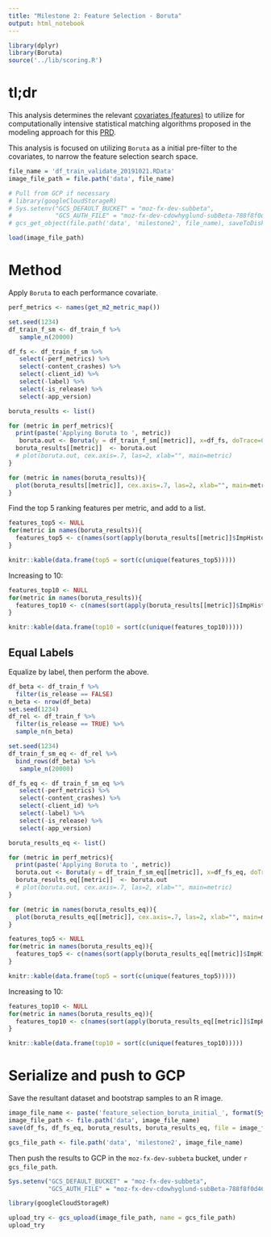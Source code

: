 ```yaml
---
title: "Milestone 2: Feature Selection - Boruta"
output: html_notebook
---
```


```r
library(dplyr)
library(Boruta)
source('../lib/scoring.R')
```

# tl;dr
This analysis determines the relevant [covariates (features)](https://docs.google.com/document/d/1SfuanvmYmvmEFAdQ7Z5djDeLezdNB1TESqVmj93O8to/edit#heading=h.nwwrif453n80) to utilize for computationally intensive statistical matching algorithms proposed in the modeling approach for this [PRD](https://docs.google.com/document/d/1Ygz6MkudYHZjnDnD9Z97kUyFrvV3KGWsjXyPjddhHq0/edit#heading=h.lvb9l8gw2nee). 

This analysis is focused on utilizing `Boruta` as a initial pre-filter to the covariates, to narrow the feature selection search space.

```r
file_name = 'df_train_validate_20191021.RData'
image_file_path = file.path('data', file_name)

# Pull from GCP if necessary
# library(googleCloudStorageR)
# Sys.setenv("GCS_DEFAULT_BUCKET" = "moz-fx-dev-subbeta",
#            "GCS_AUTH_FILE" = "moz-fx-dev-cdowhyglund-subBeta-788f8f0d4627.json")
# gcs_get_object(file.path('data', 'milestone2', file_name), saveToDisk = image_file_path, overwrite = TRUE)

load(image_file_path)
```

# Method

Apply `Boruta` to each performance covariate.

```r
perf_metrics <- names(get_m2_metric_map())

set.seed(1234)
df_train_f_sm <- df_train_f %>%
   sample_n(20000)

df_fs <- df_train_f_sm %>%
   select(-perf_metrics) %>%
   select(-content_crashes) %>%
   select(-client_id) %>%
   select(-label) %>%
   select(-is_release) %>%
   select(-app_version)
```


```r
boruta_results <- list()

for (metric in perf_metrics){
  print(paste('Applying Boruta to ', metric))
   boruta.out <- Boruta(y = df_train_f_sm[[metric]], x=df_fs, doTrace=0)
  boruta_results[[metric]]  <- boruta.out
  # plot(boruta.out, cex.axis=.7, las=2, xlab="", main=metric) 
}
```

```r
for (metric in names(boruta_results)){
  plot(boruta_results[[metric]], cex.axis=.7, las=2, xlab="", main=metric) 
}
```

Find the top 5 ranking features per metric, and add to a list. 

```r
features_top5 <- NULL
for(metric in names(boruta_results)){
  features_top5 <- c(names(sort(apply(boruta_results[[metric]]$ImpHistory, 2, median), decreasing = TRUE)[1:5]), features_top5)
}

knitr::kable(data.frame(top5 = sort(c(unique(features_top5)))))
```

Increasing to 10:

```r
features_top10 <- NULL
for(metric in names(boruta_results)){
  features_top10 <- c(names(sort(apply(boruta_results[[metric]]$ImpHistory, 2, median), decreasing = TRUE)[1:10]), features_top10)
}

knitr::kable(data.frame(top10 = sort(c(unique(features_top10)))))
```


## Equal Labels

Equalize by label, then perform the above. 

```r
df_beta <- df_train_f %>% 
  filter(is_release == FALSE)
n_beta <- nrow(df_beta)
set.seed(1234)
df_rel <- df_train_f %>% 
  filter(is_release == TRUE) %>%
  sample_n(n_beta)

set.seed(1234)
df_train_f_sm_eq <- df_rel %>%
  bind_rows(df_beta) %>%
   sample_n(20000)

df_fs_eq <- df_train_f_sm_eq %>%
   select(-perf_metrics) %>%
   select(-content_crashes) %>%
   select(-client_id) %>%
   select(-label) %>%
   select(-is_release) %>%
   select(-app_version)
```

```r
boruta_results_eq <- list()

for (metric in perf_metrics){
  print(paste('Applying Boruta to ', metric))
  boruta.out <- Boruta(y = df_train_f_sm_eq[[metric]], x=df_fs_eq, doTrace=0)
  boruta_results_eq[[metric]]  <- boruta.out
  # plot(boruta.out, cex.axis=.7, las=2, xlab="", main=metric) 
}
```

```r
for (metric in names(boruta_results_eq)){
  plot(boruta_results_eq[[metric]], cex.axis=.7, las=2, xlab="", main=metric) 
}
```

```r
features_top5 <- NULL
for(metric in names(boruta_results_eq)){
  features_top5 <- c(names(sort(apply(boruta_results_eq[[metric]]$ImpHistory, 2, median), decreasing = TRUE)[1:5]), features_top5)
}

knitr::kable(data.frame(top5 = sort(c(unique(features_top5)))))
```

Increasing to 10:

```r
features_top10 <- NULL
for(metric in names(boruta_results_eq)){
  features_top10 <- c(names(sort(apply(boruta_results_eq[[metric]]$ImpHistory, 2, median), decreasing = TRUE)[1:10]), features_top10)
}

knitr::kable(data.frame(top10 = sort(c(unique(features_top10)))))
```



# Serialize and push to GCP
Save the resultant dataset and bootstrap samples to an R image. 

```r
image_file_name <- paste('feature_selection_boruta_initial_', format(Sys.time(), "%Y%m%d"), '.RData', sep='')
image_file_path <- file.path('data', image_file_name)
save(df_fs, df_fs_eq, boruta_results, boruta_results_eq, file = image_file_path)

gcs_file_path <- file.path('data', 'milestone2', image_file_name)
```

Then push the results to GCP in the `moz-fx-dev-subbeta` bucket, under `r gcs_file_path`.

```r
Sys.setenv("GCS_DEFAULT_BUCKET" = "moz-fx-dev-subbeta",
           "GCS_AUTH_FILE" = "moz-fx-dev-cdowhyglund-subBeta-788f8f0d4627.json")

library(googleCloudStorageR)

upload_try <- gcs_upload(image_file_path, name = gcs_file_path)
upload_try
```
